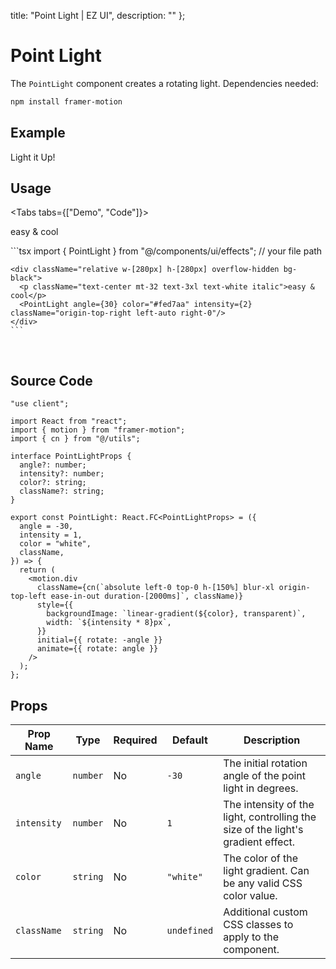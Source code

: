 
  title: "Point Light | EZ UI",
  description: ""
};

# Point Light
The `PointLight` component creates a rotating light. Dependencies needed:

```bash
npm install framer-motion
```


## Example

<ExampleBox>
  <div className="relative md:w-[350px] md:h-[350px] w-[280px] h-[280px] shadow-2xl dark:shadow-gray-dark rounded-lg overflow-hidden bg-accent-dark">
    <p className="text-center mt-32 md:mt-40 text-3xl font-playwrite-gbs text-white">Light it Up!</p>
    <PointLight angle={-30} color="#ffffff" intensity={2}/>
  </div>
</ExampleBox>

## Usage

<Tabs tabs={["Demo", "Code"]}>
  <Tab title="Demo">
    <div className="flex w-full justify-center py-10">
      <div className="relative w-[280px] h-[280px] overflow-hidden bg-black">
        <p className="text-center mt-32 text-3xl text-white italic">easy & cool</p>
        <PointLight angle={30} color="#fed7aa" intensity={2} className="origin-top-right left-auto right-0"/>
      </div>
    </div>
  </Tab>
  <Tab title="Code">
    ```tsx
    import { PointLight } from "@/components/ui/effects";  // your file path

    <div className="relative w-[280px] h-[280px] overflow-hidden bg-black">
      <p className="text-center mt-32 text-3xl text-white italic">easy & cool</p>
      <PointLight angle={30} color="#fed7aa" intensity={2} className="origin-top-right left-auto right-0"/>
    </div>
    ```
  </Tab>
</Tabs>

<br />

<BlogTip text="Ensure the parent element's position is set to 'relative'." />

## Source Code

```tsx
"use client";

import React from "react";
import { motion } from "framer-motion";
import { cn } from "@/utils";

interface PointLightProps {
  angle?: number;
  intensity?: number;
  color?: string;
  className?: string;
}

export const PointLight: React.FC<PointLightProps> = ({
  angle = -30,
  intensity = 1,
  color = "white",
  className,
}) => {
  return (
    <motion.div
      className={cn(`absolute left-0 top-0 h-[150%] blur-xl origin-top-left ease-in-out duration-[2000ms]`, className)}
      style={{
        backgroundImage: `linear-gradient(${color}, transparent)`,
        width: `${intensity * 8}px`,
      }}
      initial={{ rotate: -angle }}
      animate={{ rotate: angle }}
    />
  );
};

```


## Props

| **Prop Name**     | **Type**                      | **Required** | **Default**   | **Description**                                                                 |
|-------------------|-------------------------------|--------------|---------------|---------------------------------------------------------------------------------|
| `angle`           | `number`                      | No           | `-30`         | The initial rotation angle of the point light in degrees.                       |
| `intensity`       | `number`                      | No           | `1`           | The intensity of the light, controlling the size of the light's gradient effect. |
| `color`           | `string`                      | No           | `"white"`     | The color of the light gradient. Can be any valid CSS color value.              |
| `className`       | `string`                      | No           | `undefined`   | Additional custom CSS classes to apply to the component.                        |
